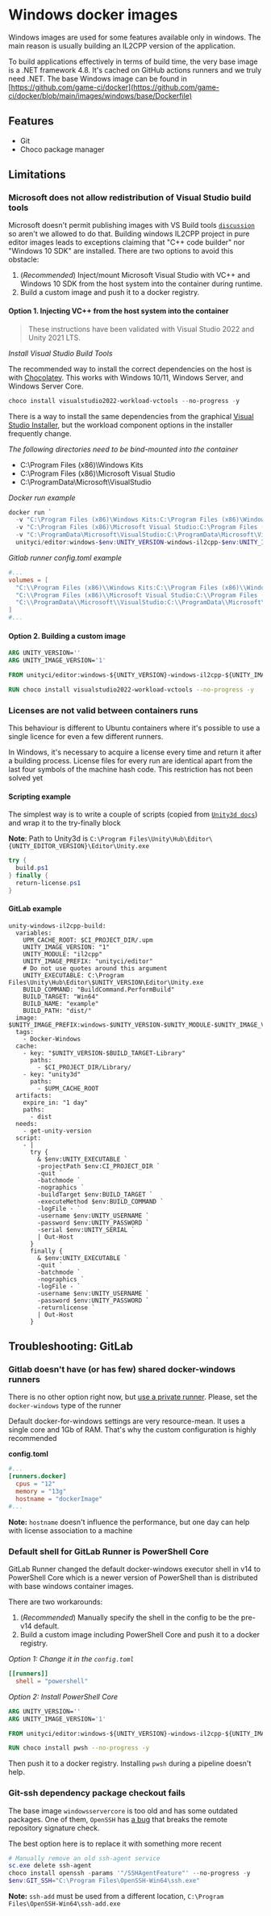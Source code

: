 # Windows docker images

Windows images are used for some features available only in windows. The main reason is usually
building an IL2CPP version of the application.

To build applications effectively in terms of build time, the very base image is a .NET framework
4.8. It's cached on GitHub actions runners and we truly need .NET. The base Windows image can be
found in
[https://github.com/game-ci/docker](https://github.com/game-ci/docker/blob/main/images/windows/base/Dockerfile)

## Features

- Git
- Choco package manager

## Limitations

### Microsoft does not allow redistribution of Visual Studio build tools

Microsoft doesn't permit publishing images with VS Build tools
[`discussion`](https://github.com/microsoft/Windows-Containers/issues/102#issuecomment-827170844) so
aren't we allowed to do that. Building windows IL2CPP project in pure editor images leads to
exceptions claiming that "C++ code builder" nor "Windows 10 SDK" are installed. There are two
options to avoid this obstacle:

1. (*Recommended*) Inject/mount Microsoft Visual Studio with VC++ and Windows 10 SDK from the host system into the
   container during runtime.
2. Build a custom image and push it to a docker registry.

#### Option 1. Injecting VC++ from the host system into the container

> These instructions have been validated with Visual Studio 2022 and Unity 2021 LTS.

_Install Visual Studio Build Tools_

The recommended way to install the correct dependencies on the host is with [Chocolatey](https://chocolatey.org/). This works with Windows 10/11, Windows Server, and Windows Server Core.

```powershell
choco install visualstudio2022-workload-vctools --no-progress -y
```

There is a way to install the same dependencies from the graphical [Visual Studio Installer](https://visualstudio.microsoft.com/downloads/), but the workload component options in the installer frequently change.

_The following directories need to be bind-mounted into the container_

- C:\Program Files (x86)\Windows Kits
- C:\Program Files (x86)\Microsoft Visual Studio
- C:\ProgramData\Microsoft\VisualStudio

_Docker run example_
```powershell
docker run `
  -v "C:\Program Files (x86)\Windows Kits:C:\Program Files (x86)\Windows Kits" `
  -v "C:\Program Files (x86)\Microsoft Visual Studio:C:\Program Files (x86)\Microsoft Visual Studio" `
  -v "C:\ProgramData\Microsoft\VisualStudio:C:\ProgramData\Microsoft\VisualStudio" `
  unityci/editor:windows-$env:UNITY_VERSION-windows-il2cpp-$env:UNITY_IMAGE_VERSION
```

_Gitlab runner config.toml example_

```toml
#...
volumes = [
  "C:\\Program Files (x86)\\Windows Kits:C:\\Program Files (x86)\\Windows Kits",
  "C:\\Program Files (x86)\\Microsoft Visual Studio:C:\\Program Files (x86)\\Microsoft Visual Studio",
  "C:\\ProgramData\\Microsoft\\VisualStudio:C:\\ProgramData\\Microsoft\\VisualStudio"
]
#...
```

#### Option 2. Building a custom image

```dockerfile
ARG UNITY_VERSION=''
ARG UNITY_IMAGE_VERSION='1'

FROM unityci/editor:windows-${UNITY_VERSION}-windows-il2cpp-${UNITY_IMAGE_VERSION}

RUN choco install visualstudio2022-workload-vctools --no-progress -y
```

### Licenses are not valid between containers runs

This behaviour is different to Ubuntu containers where it's possible to use a single licence for
even a few different runners.

In Windows, it's necessary to acquire a license every time and return it after a building process.
License files for every run are identical apart from the last four symbols of the machine hash code.
This restriction has not been solved yet

#### Scripting example

The simplest way is to write a couple of scripts (copied from
[`Unity3d docs`](https://docs.unity3d.com/Manual/ManagingYourUnityLicense.html)) and wrap it to the
try-finally block

**Note**: Path to Unity3d is
`C:\Program Files\Unity\Hub\Editor\{UNITY_EDITOR_VERSION}\Editor\Unity.exe`

```powershell
try {
  build.ps1
} finally {
  return-license.ps1
}
```

#### GitLab example

```
unity-windows-il2cpp-build:
  variables:
    UPM_CACHE_ROOT: $CI_PROJECT_DIR/.upm
    UNITY_IMAGE_VERSION: "1"
    UNITY_MODULE: "il2cpp"
    UNITY_IMAGE_PREFIX: "unityci/editor"
    # Do not use quotes around this argument
    UNITY_EXECUTABLE: C:\Program Files\Unity\Hub\Editor\$UNITY_VERSION\Editor\Unity.exe
    BUILD_COMMAND: "BuildCommand.PerformBuild"
    BUILD_TARGET: "Win64"
    BUILD_NAME: "example"
    BUILD_PATH: "dist/"
  image: $UNITY_IMAGE_PREFIX:windows-$UNITY_VERSION-$UNITY_MODULE-$UNITY_IMAGE_VERSION
  tags:
    - Docker-Windows
  cache:
    - key: "$UNITY_VERSION-$BUILD_TARGET-Library"
      paths:
        - $CI_PROJECT_DIR/Library/
    - key: "unity3d"
      paths:
        - $UPM_CACHE_ROOT
  artifacts:
    expire_in: "1 day"
    paths:
      - dist
  needs:
    - get-unity-version
  script:
    - |
      try {
        & $env:UNITY_EXECUTABLE `
        -projectPath $env:CI_PROJECT_DIR `
        -quit `
        -batchmode `
        -nographics `
        -buildTarget $env:BUILD_TARGET `
        -executeMethod $env:BUILD_COMMAND `
        -logFile - `
        -username $env:UNITY_USERNAME `
        -password $env:UNITY_PASSWORD `
        -serial $env:UNITY_SERIAL `
        | Out-Host
      }
      finally {
        & $env:UNITY_EXECUTABLE `
        -quit `
        -batchmode `
        -nographics `
        -logFile - `
        -username $env:UNITY_USERNAME `
        -password $env:UNITY_PASSWORD `
        -returnlicense `
        | Out-Host
      }
```
## Troubleshooting: GitLab

### Gitlab doesn't have (or has few) shared docker-windows runners

There is no other option right now, but
[use a private runner](https://docs.gitlab.com/runner/install/). Please, set the `docker-windows`
type of the runner

Default docker-for-windows settings are very resource-mean. It uses a single core and 1Gb of RAM.
That's why the custom configuration is highly recommended

**config.toml**

```toml
#...
[runners.docker]
  cpus = "12"
  memory = "13g"
  hostname = "dockerImage"
#...
```

**Note:** `hostname` doesn't influence the performance, but one day can help with license
association to a machine

### Default shell for GitLab Runner is PowerShell Core

GitLab Runner changed the default docker-windows executor shell in v14 to PowerShell Core which is a newer version of PowerShell than is distributed with base windows container images.

There are two workarounds:

1. (*Recommended*) Manually specify the shell in the config to be the pre-v14 default.
2. Build a custom image including PowerShell Core and push it to a docker registry.

_Option 1: Change it in the `config.toml`_

```toml
[[runners]]
  shell = "powershell"
```

_Option 2: Install PowerShell Core_

```dockerfile
ARG UNITY_VERSION=''
ARG UNITY_IMAGE_VERSION='1'

FROM unityci/editor:windows-${UNITY_VERSION}-windows-il2cpp-${UNITY_IMAGE_VERSION}

RUN choco install pwsh --no-progress -y
```

Then push it to a docker registry. Installing `pwsh` during a pipeline doesn't help.

### Git-ssh dependency package checkout fails

The base image `windowsservercore` is too old and has some outdated packages. One of them, `OpenSSH`
has [a bug](https://github.com/PowerShell/Win32-OpenSSH/issues/1263) that breaks the remote
repository signature check.

The best option here is to replace it with something more recent

```powershell
# Manually remove an old ssh-agent service
sc.exe delete ssh-agent
choco install openssh -params '"/SSHAgentFeature"' --no-progress -y
$env:GIT_SSH="C:\Program Files\OpenSSH-Win64\ssh.exe"
```

**Note:** `ssh-add` must be used from a different location,
`C:\Program Files\OpenSSH-Win64\ssh-add.exe`
